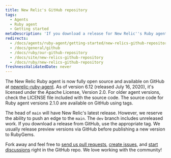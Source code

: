```yaml
---
title: New Relic's GitHub repository
tags:
  - Agents
  - Ruby agent
  - Getting started
metaDescription: 'If you download a release for New Relic''s Ruby agent from GitHub, be sure to use the appropriate tag.'
redirects:
  - /docs/agents/ruby-agent/getting-started/new-relics-github-repository
  - /docs/general/github
  - /docs/ruby/our-github-repository
  - /docs/site/new-relics-github-repository
  - /docs/ruby/new-relics-github-repository
freshnessValidatedDate: never
---
```


The New Relic Ruby agent is now fully open source and available on GitHub at [newrelic-ruby-agent](https://github.com/newrelic/newrelic-ruby-agent/tree/main). As of version 6.12 (released July 16, 2020), it's licensed under the Apache License, Version 2.0. For older agent versions, check the LICENSE file included with the source code. The source code for Ruby agent versions 2.1.0 are available on GitHub using tags.

The head of `main` will have New Relic's latest release. However, we reserve the ability to push an edge to the `main`. The `dev` branch includes unreleased work. If you download a release from GitHub, use the appropriate tag. We usually release preview versions via GitHub before publishing a new version to RubyGems.

Fork away and feel free to [send us pull requests](https://github.com/newrelic/newrelic-ruby-agent/pulls), [create issues](https://github.com/newrelic/newrelic-ruby-agent/issues/new/choose), and [start discussions](https://github.com/newrelic/newrelic-ruby-agent/discussions) right in the GitHub repo. We love working with the community!
